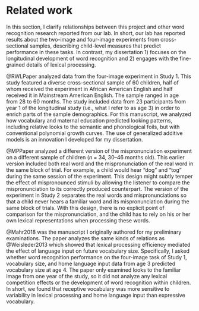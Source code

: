 Related work {#related-work}
========================================================================

In this section, I clarify relationships between this project and other
word recognition research reported from our lab. In short, our lab has
reported results about the two-image and four-image experiments from
cross-sectional samples, describing child-level measures that predict
performance in these tasks. In contrast, my dissertation 1) focuses on
the longitudinal development of word recognition and 2) engages with the
fine-grained details of lexical processing.

@RWLPaper analyzed data from the four-image experiment in 
Study 1. This study featured a diverse cross-sectional sample of 60
children, half of whom received the experiment in African American
English and half received it in Mainstream American English. The sample
ranged in age from 28 to 60 months. The study included data from 23
participants from year 1 of the longitudinal study (i.e., what I refer
to as age 3) in order to enrich parts of the sample demographics. For
this manuscript, we analyzed how vocabulary and maternal education
predicted looking patterns, including relative looks to the semantic and
phonological foils, but with conventional polynomial growth curves. The
use of generalized additive models is an innovation I developed for my
dissertation.

@MPPaper analyzed a different version of the mispronunciation experiment 
on a different sample of children (*n* = 34, 30–46 months old). This
earlier version included both real word and the mispronunciation of the
real word in the same block of trial. For example, a child would hear
“dog” and “tog” during the same session of the experiment. This design
might subtly temper the effect of mispronounced stimuli by allowing the
listener to compare the mispronunciation to its correctly produced
counterpart. The version of the experiment in Study 2 separates
the real words and mispronunciations so that a child never hears a
familiar word and its mispronunciation during the same block of trials.
With this design, there is no explicit point of comparison for the
mispronunciation, and the child has to rely on his or her own lexical
representations when processing these words.

@Mahr2018 was the manuscript I originally authored for
my preliminary examinations. The paper analyzes the same kinds of
relations as @Weisleder2013 which showed that lexical processing
efficiency mediated the effect of language input on future vocabulary
size. Specifically, I asked whether word recognition performance on the
four-image task of Study 1, vocabulary size, and home language
input data from age 3 predicted vocabulary size at
age 4. The paper only examined looks to the familiar image from one
year of the study, so it did not analyze any lexical competition effects
or the development of word recognition within children. In short, we
found that receptive vocabulary was more sensitive to variability in
lexical processing and home language input than expressive vocabulary.

